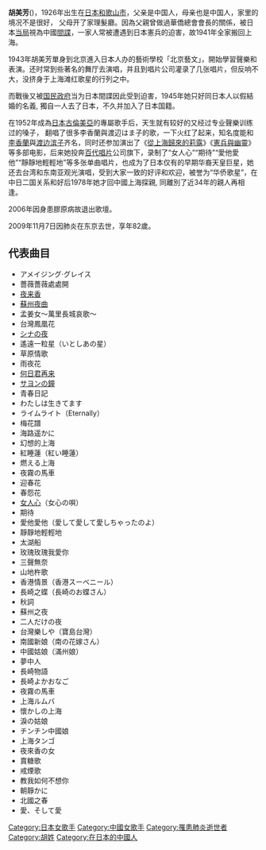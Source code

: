 {{Unreferenced|time=2013-09-30T02:05:48+00:00}}
'''胡美芳'''({{bd|1926年|11月20日|2009年|11月7日}})，1926年出生在[[日本|日本]][[和歌山市|和歌山市]]，父亲是中国人，母亲也是中国人，家里的境况不是很好， 父母开了家理髮廳。因為父親曾做過華僑總會會長的關係，被日本[[当局|当局]]視為中國[[間諜|間諜]]，一家人常被遭遇到日本憲兵的迫害，故1941年全家搬回上海。

1943年胡美芳單身到北京進入日本人办的藝術學校「北京藝文」，開始學習聲樂和表演。还时常到些著名的舞厅去演唱，并且到唱片公司灌录了几张唱片，但反响不大，没挤身于上海滩红歌星的行列之中。

而戰後又被[[国民政府|国民政府]]当为日本間諜因此受到迫害，1945年她只好同日本人以假結婚的名義, 獨自一人去了日本，不久并加入了日本国籍。

在1952年成為[[日本古倫美亞|日本古倫美亞]]的專屬歌手后，天生就有较好的又经过专业聲樂训练过的嗓子， 翻唱了很多李香蘭與渡辺はま子的歌，一下火红了起来，知名度能和[[李香蘭|李香蘭]]與[[渡边滨子|渡边滨子]]齐名，同时还参加演出了《[[從上海歸來的莉露|從上海歸來的莉露]]》《[[憲兵與幽靈|憲兵與幽靈]]》等多部电影，后来她投奔[[百代唱片|百代唱片]]公司旗下，录制了“女人心”“期待”“愛他愛他”“靜靜地輕輕地”等多张单曲唱片，也成为了日本仅有的早期华裔天皇巨星，她还去台湾和东南亚观光演唱，受到大家一致的好评和欢迎，被誉为“华侨歌星”，在中日二国关系和好后1978年她才回中國上海探親, 同離別了近34年的親人再相逢。

2006年因身患膠原病故退出歌壇。

2009年11月7日因肺炎在东京去世，享年82歲。

== 代表曲目 ==
* アメイジング·グレイス  
* 薔薇薔薇處處開  
* [[夜来香|夜来香]]  
* [[蘇州夜曲|蘇州夜曲]]  
* 孟姜女～萬里長城哀歌～
* 台灣鳳凰花
* [[シナの夜|シナの夜]]  
* 遙遠一粒星（いとしあの星）  
* 草原情歌  
* 雨夜花
* [[何日君再来|何日君再来]]  
* [[サヨンの鐘|サヨンの鐘]]  
* 青春日記  
* わたしは生きてます
* ライムライト（Eternally）
* 梅花譜  
* 海路遥かに  
* 幻想的上海  
* 紅睡蓮（紅い睡蓮）
* 燃える上海 
* 夜霧の馬車  
* 迎春花 
* 春怨花
* [[女人心|女人心]]（女心の唄）
* 期待
* 愛他愛他（愛して愛して愛しちゃったのよ）
* 靜靜地輕輕地
* 太湖船
* 玫瑰玫瑰我愛你
* 三聲無奈
* 山地杵歌
* 香港情景（香港スーベニール）
* 長崎之蝶（長崎のお蝶さん）
* 秋詞
* 蘇州之夜
* 二人だけの夜
* 台灣樂しや（寶島台灣）
* 南國新娘（南の花嫁さん）
* 中國姑娘（滿州娘）
* 夢中人
* 長崎物語
* 長崎よかおなご
* 夜霧の馬車
* 上海ルムバ
* 懷かしの上海
* 淚の姑娘
* チンチン中國娘
* 上海タンゴ
* 夜來香の女
* 賣糖歌
* 戒煙歌
* 教我如何不想你
* 朝靜かに
* 北國之春
* 愛、そして愛

{{DEFAULTSORT:Hu Meifang}}

[[Category:日本女歌手|Category:日本女歌手]]
[[Category:中國女歌手|Category:中國女歌手]]
[[Category:罹患肺炎逝世者|Category:罹患肺炎逝世者]]
[[Category:胡姓|Category:胡姓]]
[[Category:在日本的中國人|Category:在日本的中國人]]
